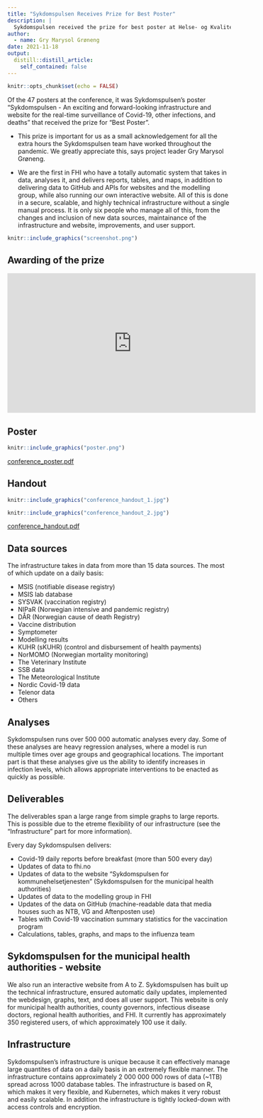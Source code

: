 ```yaml
---
title: "Sykdomspulsen Receives Prize for Best Poster"
description: |
  Sykdomspulsen received the prize for best poster at Helse- og Kvalitetsregisterkonferansen 2021.
author:
  - name: Gry Marysol Grøneng
date: 2021-11-18
output:
  distill::distill_article:
    self_contained: false
---
```



```r
knitr::opts_chunk$set(echo = FALSE)
```

Of the 47 posters at the conference, it was Sykdomspulsen's poster "Sykdomspulsen - An exciting and forward-looking infrastructure and website for the real-time surveillance of Covid-19, other infections, and deaths" that received the prize for "Best Poster".

- This prize is important for us as a small acknowledgement for all the extra hours the Sykdomspulsen team have worked throughout the pandemic. We greatly appreciate this, says project leader Gry Marysol Grøneng.

- We are the first in FHI who have a totally automatic system that takes in data, analyses it, and delivers reports, tables, and maps, in addition to delivering data to GitHub and APIs for websites and the modelling group, while also running our own interactive website. All of this is done in a secure, scalable, and highly technical infrastructure without a single manual process. It is only six people who manage all of this, from the changes and inclusion of new data sources, maintainance of the infrastructure and website, improvements, and user support.

```r
knitr::include_graphics("screenshot.png")
```

## Awarding of the prize

<iframe width="560" height="315" src="https://www.youtube.com/embed/VeIcQU9Cj-4?start=4483" frameborder="0" allow="accelerometer; autoplay; clipboard-write; encrypted-media; gyroscope; picture-in-picture" allowfullscreen></iframe>

## Poster

```r
knitr::include_graphics("poster.png")
```

[conference_poster.pdf](./conference_poster.pdf)

## Handout

```r
knitr::include_graphics("conference_handout_1.jpg")
```

```r
knitr::include_graphics("conference_handout_2.jpg")
```

[conference_handout.pdf](./conference_handout.pdf)

## Data sources

The infrastructure takes in data from more than 15 data sources. The most of which update on a daily basis:

- MSIS (notifiable disease registry)
- MSIS lab database
- SYSVAK (vaccination registry)
- NIPaR (Norwegian intensive and pandemic registry)
- DÅR (Norwegian cause of death Registry)
- Vaccine distribution
- Symptometer
- Modelling results
- KUHR (sKUHR) (control and disbursement of health payments)
- NorMOMO (Norwegian mortality monitoring)
- The Veterinary Institute
- SSB data
- The Meteorological Institute
- Nordic Covid-19 data
- Telenor data
- Others

## Analyses

Sykdomspulsen runs over 500 000 automatic analyses every day. Some of these analyses are heavy regression analyses, where a model is run multiple times over age groups and geographical locations. The important part is that these analyses give us the ability to identify increases in infection levels, which allows appropriate interventions to be enacted as quickly as possible.

## Deliverables

The deliverables span a large range from simple graphs to large reports. This is possible due to the etreme flexibility of our infrastructure (see the "Infrastructure" part for more information).

Every day Sykdomspulsen delivers:

- Covid-19 daily reports before breakfast (more than 500 every day)
- Updates of data to fhi.no
- Updates of data to the website "Sykdomspulsen for kommunehelsetjenesten" (Sykdomspulsen for the municipal health authorities)
- Updates of data to the modelling group in FHI
- Updates of the data on GitHub (machine-readable data that media houses such as NTB, VG and Aftenposten use)
- Tables with Covid-19 vaccination summary statistics for the vaccination program
- Calculations, tables, graphs, and maps to the influenza team
 
## Sykdomspulsen for the municipal health authorities - website

We also run an interactive website from A to Z. Sykdomspulsen has built up the technical infrastructure, ensured automatic daily updates, implemented the webdesign, graphs, text, and does all user support. This website is only for municipal health authorities, county governors, infectious disease doctors, regional health authorities, and FHI. It currently has approximately 350 registered users, of which approximately 100 use it daily.

## Infrastructure

Sykdomspulsen's infrastructure is unique because it can effectively manage large quantites of data on a daily basis in an extremely flexible manner. The infrastructure contains approximately 2 000 000 000 rows of data (~1TB) spread across 1000 database tables. The infrastructure is based on R, which makes it very flexible, and Kubernetes, which makes it very robust and easily scalable. In addition the infrastructure is tightly locked-down with access controls and encryption.
